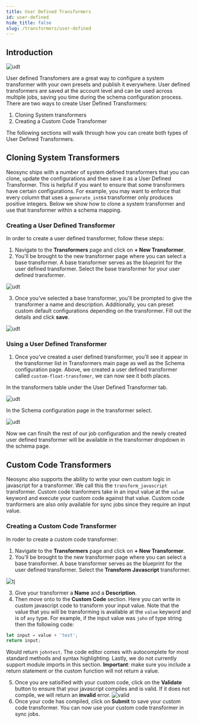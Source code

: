 ```yaml
---
title: User Defined Transformers
id: user-defined
hide_title: false
slug: /transformers/user-defined
---
```


## Introduction

![udt](https://assets.nucleuscloud.com/neosync/docs/user-defined-transformers-home.png)

User defined Transfomers are a great way to configure a system transformer with your own presets and publish it everywhere. User defined transformers are saved at the account level and
can be used across multiple jobs, saving you time during the schema configuration process. There are two ways to create User Defined Transformers:

1. Cloning System transformers
2. Creating a Custom Code Transformer

The following sections will walk through how you can create both types of User Defined Transformers.

## Cloning System Transformers

Neosync ships with a number of system defined transformers that you can clone, update the configurations and then save it as a User Defined Transformer. This is helpful if you want to ensure that some transformers have certain configurations. For example, you may want to enforce that every column that uses a `generate_int64` transformer only produces positive integers. Below we show how to clone a system transformer and use that transformer within a schema mapping.

### Creating a User Defined Transformer

In order to create a user defined transformer, follow these steps:

1. Navigate to the **Transformers** page and click on **+ New Transformer**.
2. You'll be brought to the new transformer page where you can select a base transformer. A base transformer serves as the blueprint for the user defined transformer. Select the base transformer for your user defined transformer.

![udt](https://assets.nucleuscloud.com/neosync/docs/udt-new.png)

3. Once you've selected a base transformer, you'll be prompted to give the transformer a name and description. Additionally, you can preset custom default configurations depending on the transformer. Fill out the details and click **save**.

![udt](https://assets.nucleuscloud.com/neosync/docs/udt-new-float.png)

### Using a User Defined Transformer

1. Once you've created a user defined transformer, you'll see it appear in the transformer list in Transformers main page as well as the Schema configuration page. Above, we created a user defined transformer
   called `custom-float-transfomer`, we can now see it both places.

In the transformers table under the User Defined Transformer tab.

![udt](https://assets.nucleuscloud.com/neosync/docs/udt-new-float-home-page.png)

In the Schema configuration page in the transformer select.

![udt](https://assets.nucleuscloud.com/neosync/docs/udt-schema-page.png)

Now we can finsih the rest of our job configuration and the newly created user defined transformer will be available in the transformer dropdown in the schema page.

## Custom Code Transformers

Neosync also supports the ability to write your own custom logic in javascript for a transformer. We call this the `transform_javascript` transformer. Custom code tranformers take in an input value at the `value` keyword and execute your custom code against that value. Custom code tranformers are also only available for sync jobs since they require an input value.

### Creating a Custom Code Transformer

In roder to create a custom code transformer:

1. Navigate to the **Transformers** page and click on **+ New Transformer**.
2. You'll be brought to the new transformer page where you can select a base transformer. A base transformer serves as the blueprint for the user defined transformer. Select the **Transform Javascript** transformer.

![tj](https://assets.nucleuscloud.com/neosync/docs/customcodetransformer.png)

3. Give your transformer a **Name** and a **Description**.
4. Then move onto to the **Custom Code** section. Here you can write in custom javascript code to transform your input value. Note that the value that you will be transforming is available at the `value` keyword and is of `any` type. For example, if the input value was `john` of type string then the following code:

```javascript
let input = value + 'test';
return input;
```

Would return `johntest`. The code editor comes with autocomplete for most standard methods and syntax highlighting. Lastly, we do not currently support module imports in this section. **Important**: make sure you include a return statement or the custom function will not return a value.

5. Once you are satisified with your custom code, click on the **Validate** button to ensure that your javascript compiles and is valid. If it does not compile, we will return an **invalid** error.
   ![valid](https://assets.nucleuscloud.com/neosync/docs/validcode.png)
6. Once your code has compiled, click on **Submit** to save your custom code transformer. You can now use your custom code transformer in sync jobs.
